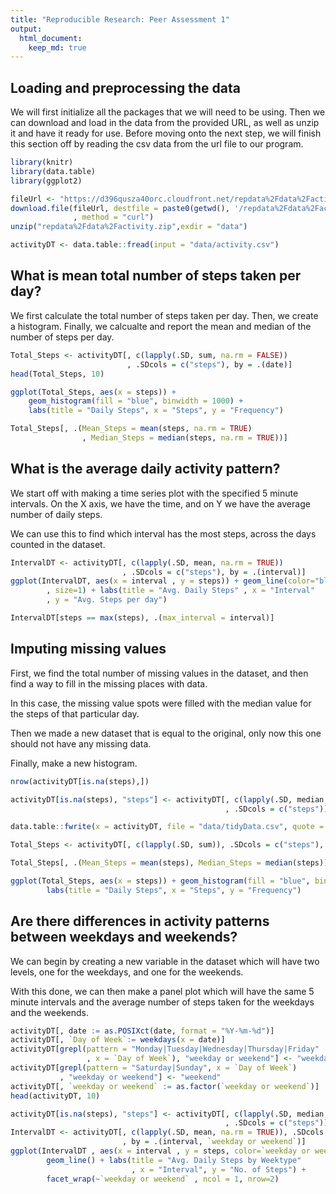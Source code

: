 ```yaml
---
title: "Reproducible Research: Peer Assessment 1"
output: 
  html_document:
    keep_md: true
---
```



## Loading and preprocessing the data

We will first initialize all the packages that we will need to be using.
Then we can download and load in the data from the provided URL, as well as
unzip it and have it ready for use. Before moving onto the next step, we will
finish this section off by reading the csv data from the url file to our
program. 

```r
library(knitr)
library(data.table)
library(ggplot2)

fileUrl <- "https://d396qusza40orc.cloudfront.net/repdata%2Fdata%2Factivity.zip"
download.file(fileUrl, destfile = paste0(getwd(), '/repdata%2Fdata%2Factivity.zip')
              , method = "curl")
unzip("repdata%2Fdata%2Factivity.zip",exdir = "data")

activityDT <- data.table::fread(input = "data/activity.csv")
```

## What is mean total number of steps taken per day?

We first calculate the total number of steps taken per day.
Then, we create a histogram.
Finally, we calcualte and report the mean and median of the number of steps
per day.

```r
Total_Steps <- activityDT[, c(lapply(.SD, sum, na.rm = FALSE))
                          , .SDcols = c("steps"), by = .(date)] 
head(Total_Steps, 10)

ggplot(Total_Steps, aes(x = steps)) +
    geom_histogram(fill = "blue", binwidth = 1000) +
    labs(title = "Daily Steps", x = "Steps", y = "Frequency")

Total_Steps[, .(Mean_Steps = mean(steps, na.rm = TRUE)
                , Median_Steps = median(steps, na.rm = TRUE))]
```

## What is the average daily activity pattern?

We start off with making a time series plot with the specified 5 minute intervals.
On the X axis, we have the time, and on Y we have the average number of daily
steps. 

We can use this to find which interval has the most steps, across the days counted
in the dataset.

```r
IntervalDT <- activityDT[, c(lapply(.SD, mean, na.rm = TRUE))
                         , .SDcols = c("steps"), by = .(interval)] 
ggplot(IntervalDT, aes(x = interval , y = steps)) + geom_line(color="blue"
        , size=1) + labs(title = "Avg. Daily Steps" , x = "Interval"
        , y = "Avg. Steps per day")

IntervalDT[steps == max(steps), .(max_interval = interval)]
```

## Imputing missing values

First, we find the total number of missing values in the dataset, and then
find a way to fill in the missing places with data.

In this case, the missing value spots were filled with the median value for the
steps of that particular day.

Then we made a new dataset that is equal to the original, only now this one
should not have any missing data.

Finally, make a new histogram. 

```r
nrow(activityDT[is.na(steps),])

activityDT[is.na(steps), "steps"] <- activityDT[, c(lapply(.SD, median, na.rm = TRUE))
                                                , .SDcols = c("steps")]

data.table::fwrite(x = activityDT, file = "data/tidyData.csv", quote = FALSE)

Total_Steps <- activityDT[, c(lapply(.SD, sum)), .SDcols = c("steps"), by = .(date)]

Total_Steps[, .(Mean_Steps = mean(steps), Median_Steps = median(steps))]

ggplot(Total_Steps, aes(x = steps)) + geom_histogram(fill = "blue", binwidth = 1000) + 
        labs(title = "Daily Steps", x = "Steps", y = "Frequency")
```

## Are there differences in activity patterns between weekdays and weekends?

We can begin by creating a new variable in the dataset which will have two levels,
one for the weekdays, and one for the weekends. 

With this done, we can then make a panel plot which will have the same 5 minute
intervals and the average number of steps taken for the weekdays and the 
weekends. 

```r
activityDT[, date := as.POSIXct(date, format = "%Y-%m-%d")]
activityDT[, `Day of Week`:= weekdays(x = date)]
activityDT[grepl(pattern = "Monday|Tuesday|Wednesday|Thursday|Friday"
                 , x = `Day of Week`), "weekday or weekend"] <- "weekday"
activityDT[grepl(pattern = "Saturday|Sunday", x = `Day of Week`)
           , "weekday or weekend"] <- "weekend"
activityDT[, `weekday or weekend` := as.factor(`weekday or weekend`)]
head(activityDT, 10)

activityDT[is.na(steps), "steps"] <- activityDT[, c(lapply(.SD, median, na.rm = TRUE))
                                                , .SDcols = c("steps")]
IntervalDT <- activityDT[, c(lapply(.SD, mean, na.rm = TRUE)), .SDcols = c("steps")
                         , by = .(interval, `weekday or weekend`)] 
ggplot(IntervalDT , aes(x = interval , y = steps, color=`weekday or weekend`)) + 
        geom_line() + labs(title = "Avg. Daily Steps by Weektype"
                           , x = "Interval", y = "No. of Steps") + 
        facet_wrap(~`weekday or weekend` , ncol = 1, nrow=2)
```